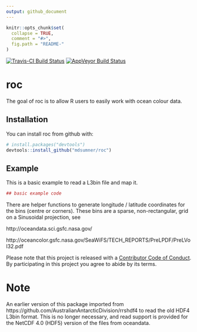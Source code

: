 ```yaml
---
output: github_document
---
```


<!-- README.md is generated from README.Rmd. Please edit that file -->

```r
knitr::opts_chunk$set(
  collapse = TRUE,
  comment = "#>",
  fig.path = "README-"
)
```

[![Travis-CI Build Status](https://travis-ci.org/mdsumner/roc.svg?branch=master)](https://travis-ci.org/mdsumner/roc)
[![AppVeyor Build Status](https://ci.appveyor.com/api/projects/status/github/mdsumner/roc?branch=master&svg=true)](https://ci.appveyor.com/project/mdsumner/roc)

# roc

The goal of roc is to allow R users to easily work with ocean colour data. 

## Installation

You can install roc from github with:

```r
# install.packages("devtools")
devtools::install_github("mdsumner/roc")
```

## Example

This is a basic example to read a L3bin file and map it. 

```r
## basic example code
```



There are helper functions to generate longitude / latitude coordinates for the bins (centre or corners). These bins
are a sparse, non-rectangular, grid on a Sinusoidal projection, see 

http://oceandata.sci.gsfc.nasa.gov/

http://oceancolor.gsfc.nasa.gov/SeaWiFS/TECH_REPORTS/PreLPDF/PreLVol32.pdf


Please note that this project is released with a [Contributor Code of Conduct](CONDUCT.md). By participating in this project you agree to abide by its terms.


# Note

An earlier version of this package imported from https://github.com/AustralianAntarcticDivision/rrshdf4 to read
the old HDF4 L3bin format.  This is no longer necessary, and read support is provided for the NetCDF 4.0 (HDF5)
version of the files from oceandata. 

